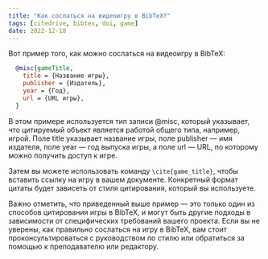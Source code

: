 ```yaml
---
title: "Как сослаться на видеоигру в BibTeX?"
tags: [citedrive, bibtex, doi, game]
date: 2022-12-18
---
```



Вот пример того, как можно сослаться на видеоигру в BibTeX:

```bibtex
  @misc{gameTitle,
    title = {Название игры},
    publisher = {Издатель},
    year = {Год},
    url = {URL игры},
  }
```

<CiteDrive />

В этом примере используется тип записи @misc, который указывает, что цитируемый объект является работой общего типа, например, игрой. Поле title указывает название игры, поле publisher — имя издателя, поле year — год выпуска игры, а поле url — URL, по которому можно получить доступ к игре.

Затем вы можете использовать команду `\cite{game_title}`, чтобы вставить ссылку на игру в вашем документе. Конкретный формат цитаты будет зависеть от стиля цитирования, который вы используете.

Важно отметить, что приведенный выше пример — это только один из способов цитирования игры в BibTeX, и могут быть другие подходы в зависимости от специфических требований вашего проекта. Если вы не уверены, как правильно сослаться на игру в BibTeX, вам стоит проконсультироваться с руководством по стилю или обратиться за помощью к преподавателю или редактору.

